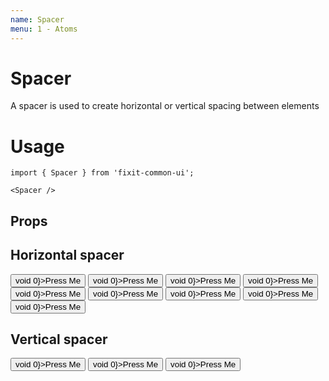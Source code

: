 ```yaml
---
name: Spacer
menu: 1 - Atoms
---
```



# Spacer
A spacer is used to create horizontal or vertical spacing between elements

# Usage
```tsx
import { Spacer } from 'fixit-common-ui';

<Spacer />
```
## Props

<Props of={Spacer}></Props>

## Horizontal spacer

<Playground>
  <DoczContainer>
    <Button onPress={() => void 0}>Press Me</Button>
    <Spacer width="20px" />
    <Button onPress={() => void 0}>Press Me</Button>
  </DoczContainer>
  <DoczContainer>
    <Button onPress={() => void 0}>Press Me</Button>
    <Spacer width="70px" />
    <Button onPress={() => void 0}>Press Me</Button>
  </DoczContainer>
  <DoczContainer>
    <Button onPress={() => void 0}>Press Me</Button>
    <Spacer stretch />
    <Button onPress={() => void 0}>Press Me</Button>
  </DoczContainer>
  <DoczContainer>
    <Button onPress={() => void 0}>Press Me</Button>
    <Spacer stretch />
    <Button onPress={() => void 0}>Press Me</Button>
    <Spacer stretch />
    <Button onPress={() => void 0}>Press Me</Button>
  </DoczContainer>
</Playground>

## Vertical spacer

<Playground>
    <Button onPress={() => void 0}>Press Me</Button>
    <Spacer height="60px" />
    <Button onPress={() => void 0}>Press Me</Button>
    <Spacer height="120px" />
    <Button onPress={() => void 0}>Press Me</Button>
</Playground>
